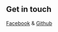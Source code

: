 ## Get in touch

[Facebook](https://www.facebook.com/jasiek.przyborowski/) & [Github](https://github.com/rudyalbinos)
